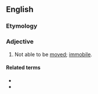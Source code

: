 ==English==

===Etymology===
{{PIE root|en|mew}}
{{prefix|en|un|moveable}}

===Adjective===
{{en-adj}}

# Not able to be [[move]]d; [[immobile]].

====Related terms====
* {{l|en|unmovable}}
* {{l|en|immovable}}